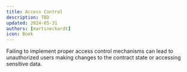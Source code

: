 ```yaml
---
title: Access Control
description: TBD
updated: 2024-05-31
authors: [martineckardt]
icon: Book
---
```


Failing to implement proper access control mechanisms can lead to unauthorized users making changes to the contract state or accessing sensitive data.